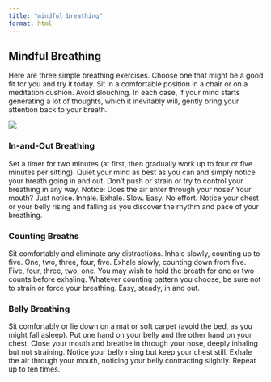 ```yaml
---
title: "mindful breathing"
format: html
---
```


## Mindful Breathing

Here are three simple breathing exercises. Choose one that might be a good fit for you and try it today. Sit in a comfortable position in a chair or on a meditation cushion. Avoid slouching. In each case, if your mind starts generating a lot of thoughts, which it inevitably will, gently bring your attention back to your breath.

![](https://github.com/jjcurtin/aud_support/blob/main/modules/images/mindful_breathing.png?raw=true){fig-align="center"}

::: callout
### In-and-Out Breathing

Set a timer for two minutes (at first, then gradually work up to four or five minutes per sitting). Quiet your mind as best as you can and simply notice your breath going in and out. Don’t push or strain or try to control your breathing in any way. Notice: Does the air enter through your nose? Your mouth? Just notice. Inhale. Exhale. Slow. Easy. No effort. Notice your chest or your belly rising and falling as you discover the rhythm and pace of your breathing.
:::

::: callout
### Counting Breaths

Sit comfortably and eliminate any distractions. Inhale slowly, counting up to five. One, two, three, four, five. Exhale slowly, counting down from five. Five, four, three, two, one. You may wish to hold the breath for one or two counts before exhaling. Whatever counting pattern you choose, be sure not to strain or force your breathing. Easy, steady, in and out.
:::

::: callout
### Belly Breathing

Sit comfortably or lie down on a mat or soft carpet (avoid the bed, as you might fall asleep). Put one hand on your belly and the other hand on your chest. Close your mouth and breathe in through your nose, deeply inhaling but not straining. Notice your belly rising but keep your chest still. Exhale the air through your mouth, noticing your belly contracting slightly. Repeat up to ten times.
:::
